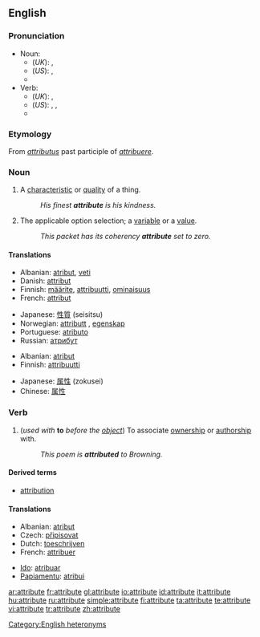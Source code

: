 {{wikipedia}}
==English==

===Pronunciation===
* Noun:
** (''UK''): {{IPA|/æˈtrɪbjuːt/}}, {{SAMPA|/{"trIbju:t/}}
** (''US''): {{enPR|ă-trĭb'yo͞ot}}, {{IPA|/æˈtrɪbjut/}} {{SAMPA|/{"trIbjut/}}
** {{audio|en-us-attribute-noun.ogg|Audio (US)}}
* Verb:
** (''UK''): {{IPA|/ˈætrɪbjuːt/}}, {{SAMPA|/"{trIbju:t/}}
** (''US''): {{enPR|ă'trĭ-byo͞ot}}, {{IPA|/ˈætrɪbjut/}}, {{SAMPA|/"{trIbjut/}}
** {{audio|en-us-attribute-verb.ogg|Audio (US)}}

===Etymology===
From {{L.}} ''[[attributus]]'' past participle of ''[[attribuere]]''.

===Noun===
{{en-noun}}

# A [[characteristic]] or [[quality]] of a thing.
#: ''His finest '''attribute''' is his kindness.''
# {{computing}} The applicable option selection; a [[variable]] or a [[value]].
#: ''This packet has its coherency '''attribute''' set to zero.''

====Translations====
{{trans-top|characteristic or quality}}
* Albanian: [[atribut]], [[veti]]
* Danish: [[attribut]]
* Finnish: [[määrite]], [[attribuutti]], [[ominaisuus]]
* French: [[attribut]] {{m}}
{{trans-mid}}
* Japanese: [[性質]] (seisitsu)
* Norwegian: [[attributt]] {{m}}, [[egenskap]] {{m}}
* Portuguese: [[atributo]] {{m}}
* Russian: [[атрибут]] {{m}}
{{trans-bottom}}

{{trans-top|computing: the applicable option selection}}
* Albanian: [[atribut]]
* Finnish: [[attribuutti]]
{{trans-mid}}
* Japanese: [[属性]] (zokusei)
* Chinese: [[属性]]
{{trans-bottom}}

===Verb===
{{en-verb|attribut|ing}}

# (''used with'' '''to''' ''before the [[object]]'') To associate [[ownership]] or [[authorship]] with.
#: ''This poem is '''attributed''' to Browning.''

====Derived terms====
* [[attribution]]

====Translations====
{{trans-top|to associate ownership or authorship with}}
* Albanian: [[atribut]]
* Czech: [[připisovat]]
* Dutch: [[toeschrijven]]
* French: [[attribuer]]
{{trans-mid}}
* [[Ido]]: [[atribuar]]
* [[Papiamentu]]: [[atribui]]
{{trans-bottom}}

[[Category:English heteronyms]]

[[ar:attribute]]
[[fr:attribute]]
[[gl:attribute]]
[[io:attribute]]
[[id:attribute]]
[[it:attribute]]
[[hu:attribute]]
[[ru:attribute]]
[[simple:attribute]]
[[fi:attribute]]
[[ta:attribute]]
[[te:attribute]]
[[vi:attribute]]
[[tr:attribute]]
[[zh:attribute]]